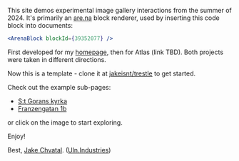 

<Title>Trestle</Title>

This site demos experimental image gallery interactions from the summer of 2024. It's primarily an [are.na](https://are.na) block renderer, used by inserting this code block into documents:

``` jsx
<ArenaBlock blockId={39352077} />
```


First developed for my [homepage](https://jake.kitchen), then for Atlas (link TBD). Both projects were taken in different directions.

Now this is a template - clone it at [jakeisnt/trestle](https://github.com/jakeisnt/trestle) to get started.

Check out the example sub-pages:
- [S:t Gorans kyrka](/st-gorans-kyrka)
- [Franzengatan 1b](/franzengatan-1b)

or click on the image to start exploring.


Enjoy!

Best, [Jake Chvatal](https://jake.kitchen). ([Uln.Industries](https://uln.industries))


<ArenaBlock blockId={39352077} />



